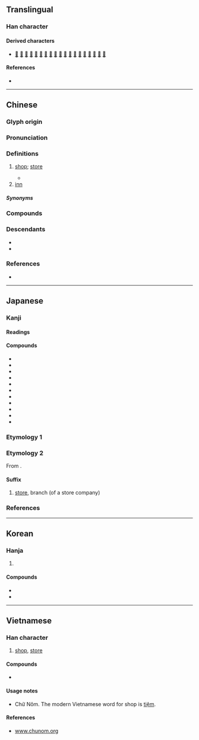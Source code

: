 {{also|坫}}
{{character info}}
==Translingual==
{{stroke order|strokes=8}}

===Han character===
{{Han char|rn=53|rad=广|as=05|sn=8|four=00261|canj=IYR|ids=⿸广占}}

====Derived characters====
* [[𫢶]] [[惦]] [[掂]] [[𠶧]] [[𡌽]] [[𣷀]] [[𪦃]] [[𣈔]] [[𣈘]] [[𣎀]] [[𤉽]] [[𫁥]] [[𥯎]] [[𥺦]] [[𦁦]] [[𧍈]] [[䛸]] [[踮]] [[𩤎]]

====References====
* {{Han ref|kx=0344.110|dkj=09267|dj=0654.010|hdz=20876.060|uh=5E97|ud=24215|bh=A9B1|bd=43441}}

----

==Chinese==
{{zh-forms}}
{{zh-wp}}

===Glyph origin===
{{Han etym}}
{{Han compound|ls=psc|广|占|c1=s|c2=p|t1=lean-to}}

===Pronunciation===
{{zh-pron
|m=diàn
|ma=y
|m-s=
|dg=дян3
|c=dim3
|c-t=iam1
|g=dien4
|h=pfs=tiam;gd=diam4
|j=die2
|mb=da̿ng
|md=dáing
|mn=tiàm/xm:tàiⁿ/qz:tùiⁿ
|mn_note=Xiamen, Quanzhou: tiàm - literary; tàiⁿ/tùiⁿ - vernacular
|mn-t=diam3
|w=2ti
|x=dienn4
|mc=y
|oc=y
|cat=n
}}

===Definitions===
{{zh-hanzi}}

# [[shop]]; [[store]] {{zh-mw|m:家|m:間}}
#: {{zh-x|上 禮拜 我 在 那 家 店 買 了 一 件 新 外套|I got a new coat in that '''store''' last week.}}
#: {{zh-x|那 家 店 有 很 多 家具 可 供 挑選。|That '''store''' has a good selection of furniture.}}
#* {{zh-x|稻田 那 一 邊 聽說 有 間 店|I heard there is a '''store''' on that side of the rice paddy|ref='''2020''', {{w2|zh|曹楊}} (Young), [https://www.youtube.com/watch?v=JcWqnXQ9zVI {{lang|zh|聽說有間店}}] (That Store)}}
# [[inn]] {{zh-mw|m:家}}
#: {{zh-x|客店|small hotel, inn}}
#: {{zh-x|旅店|small hotel, inn}}

=====Synonyms=====
{{zh-dial|商店}}

===Compounds===
{{zh-der|亭彩店|住店|倒店|夫妻店|五量店|店長|店面廣告|小店|情趣商店|店名|店頭|免稅商店|客店|店肆|咖啡店|店頭市場|店章|店面|店鋪|店都知|店東|店底|店小二|店家|店子|店夥|店員|店保|店主|平價商店|剃頭店|下店|專賣店|便利商店|周口店|大飯店|商旅店|商店|官店|學店|出店|加盟店|友誼商店|娼店|分店|招商店|板門店|熟切店|百貨店|新店溪|打火店|沒店三|新店|支店|禮品店|盤店|村居野店|燈火店|特約商店|直賣店|斗店|書店|正店|押店|旅店|理髮店|道店|電子店面|線上書店|裱褙店|紙紮店|總店|飯店回蔥|馬店|裁縫店|速食店|裱畫店|馬店買豬|連鎖商店|菸紙店|飯店|黑店|麵店|起火店|開店|賊店|薦頭店|零售店|郵購商店|老店|野店|酒店|雜貨店|量販店|討店|網路花店|連鎖店|褙裱店|關店|雞毛店|網路書店|青年商店|茅店|草橋店|腳店|茆店|店屋|藥店|煙店|楊店|殷店|草店|萬福店|卸甲店|七姑店|萬店|何店|郝店|吳店|李店|駱店|王子店|漿溪店|川店|圪壋店|三店|中心店|梅店|陳店|巡店|駐馬店|嚴店|棗店|田店|木子店|但店|店埡|太平店|唐店|劉店|馬家店|顧家店|王店|姚家店|衛店|季店|習家店|軍店|下新店|陡坡店|楊貴店|車家店|下辛店|曾店|胡金店|何陽店|鄭店|文具店|冊店|饅頭店|西卅店|雷家店|段店|陶店|陳化店|彭店|𥴊仔店:kám-á-tiàm;Min Nan}}

===Descendants===
* {{desc|th|เตี๊ยม|bor=1}}
* {{desc|sog|tym|bor=1}}

===References===
* {{thcwd|3836}}

{{zh-cat|Elementary}}

----

==Japanese==

===Kanji===
{{ja-kanji|grade=2|rs=广05}}

====Readings====
{{ja-readings
|goon=てん<てん<てむ
|kanon=てん<てん<てむ
|kun=みせ-, たな-
}}

====Compounds====
* {{ja-r|代%理%店|だい%り%てん}}
* {{ja-r|本%店|ほん%てん}}
* {{ja-r|百%貨%店|ひゃっ%か%てん}}
* {{ja-r|店%先|みせ%さき}}
* {{ja-r|支%店|し%てん}}
* {{ja-r|書%店|しょ%てん}}
* {{ja-r|店%子|たな%こ}}
* {{ja-r|店%員|てん%いん}}
* {{ja-r|店%内|てん%ない}}
* {{ja-r|店%舗|てん%ぽ}}
* {{ja-r|店%頭|てん%とう}}

===Etymology 1===
{{ja-kanjitab|みせ|yomi=k}}
{{ja-see|みせ}}

===Etymology 2===
{{ja-kanjitab|てん|yomi=o}}
From {{der|ja|ltc|-}} {{ltc-l|店}}.

====Suffix====
{{ja-pos|suffix|てん}}

# [[store]], branch (of a store company)

===References===
<references/>

----

==Korean==

===Hanja===
{{ko-hanja|가게|점}}

# {{hanja form of|점|[[store]]}}

====Compounds====
* {{ko-l|서점|書店}}
* {{ko-l|편의점|便宜店}}

----

==Vietnamese==

===Han character===
{{vi-hantu|[[điếm]], [[đám]], [[điệm]], [[tiệm]], [[đêm]], [[xóm]]|rs=广05}}

# [[shop]], [[store]]

====Compounds====
* {{l|vi|店𫗒|tr=[[tiệm ăn]]}}

====Usage notes====
* Chữ Nôm. The modern Vietnamese word for shop is [[tiệm]].

====References====
* [http://www.chunom.org/pages/店 www.chunom.org]